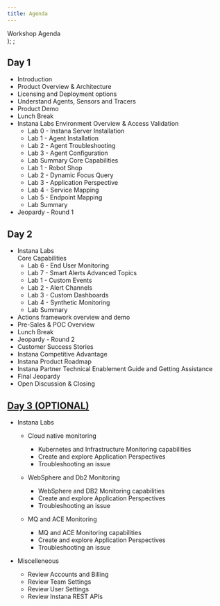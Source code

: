 ```yaml
---
title: Agenda
---
```

  <span>
    Workshop Agenda <br />
  </span>
);
;

##  Day 1
- Introduction 
- Product Overview & Architecture
- Licensing and Deployment options
- Understand Agents, Sensors and Tracers
- Product Demo
- Lunch Break 
- Instana Labs
   Environment Overview & Access Validation 
   - Lab 0 - Instana Server Installation 
   - Lab 1 - Agent Installation
   - Lab 2 - Agent Troubleshooting
   - Lab 3 - Agent Configuration
   - Lab Summary
   Core Capabilities
   - Lab 1 - Robot Shop
   - Lab 2 - Dynamic Focus Query
   - Lab 3 - Application Perspective 
   - Lab 4 - Service Mapping
   - Lab 5 - Endpoint Mapping
   - Lab Summary
- Jeopardy - Round 1

##  Day 2
- Instana Labs   
   Core Capabilities
   - Lab 6 - End User Monitoring
   - Lab 7 - Smart Alerts
  Advanced Topics
   - Lab 1 - Custom Events
   - Lab 2 - Alert Channels
   - Lab 3 - Custom Dashboards
   - Lab 4 - Synthetic Monitoring
   - Lab Summary   
- Actions framework overview and demo   
- Pre-Sales & POC Overview
- Lunch Break
- Jeopardy - Round 2
- Customer Success Stories
- Instana Competitive Advantage
- Instana Product Roadmap 
- Instana Partner Technical Enablement Guide and Getting Assistance
- Final Jeopardy
- Open Discussion & Closing 

##  [Day 3 (OPTIONAL)](https://ibm.github.io/aiops-pot/docs/category/instana-pot)
- Instana Labs   
  - Cloud native monitoring	
    - Kubernetes and Infrastructure Monitoring capabilities
    - Create and explore Application Perspectives 
    - Troubleshooting an issue
   
  - WebSphere and Db2 Monitoring	
    - WebSphere and DB2 Monitoring capabilities
    - Create and explore Application Perspectives 
    - Troubleshooting an issue
   
  - MQ and ACE Monitoring	
    - MQ and ACE Monitoring capabilities
    - Create and explore Application Perspectives 
    - Troubleshooting an issue

- Miscelleneous 	
  - Review Accounts and Billing
  - Review Team Settings
  - Review User Settings
  - Review Instana REST APIs
